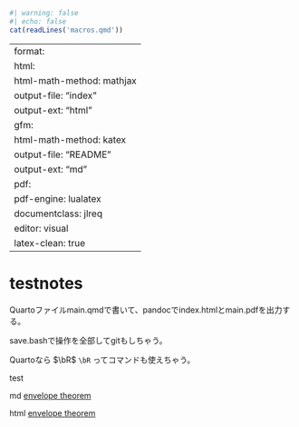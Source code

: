 ```r
#| warning: false
#| echo: false
cat(readLines('macros.qmd'))
```
---
format:
  html:
    html-math-method: mathjax
    output-file: "index"
    output-ext: "html"
  gfm:
    html-math-method: katex
    output-file: "README"
    output-ext: "md"
  pdf:
    pdf-engine: lualatex
    documentclass: jlreq
    editor: visual
    latex-clean: true
---

# testnotes

Quartoファイルmain.qmdで書いて、pandocでindex.htmlとmain.pdfを出力する。

save.bashで操作を全部してgitもしちゃう。

Quartoなら $\bR$ `\bR` ってコマンドも使えちゃう。

test

md [envelope theorem](envelope_theorem/README.md)

html [envelope theorem](envelope_theorem/index.html)